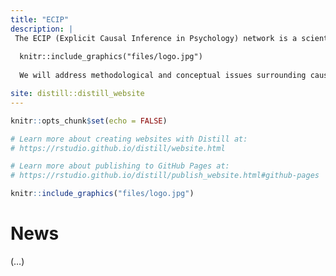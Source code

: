---
title: "ECIP"
description: |
 The ECIP (Explicit Causal Inference in Psychology) network is a scientific network aiming to reduce this divergence by demonstrating how personality researchers can effectively integrate causality into their work. To do so, we will elaborate on, apply, and demonstrate methods for drawing causal inferences in empirical research on personality.
  
  knitr::include_graphics("files/logo.jpg")
  
  We will address methodological and conceptual issues surrounding causal personality research developing methodological and conceptual guidelines and tutorials.The network's outcomes will further consist of empirical research projects that explicitly investigate causal effects involving personality, as well as a pre-conference workshop for early career researchers at the European Conference on Personality (ECP - https://www.ecp20.com) in Madrid in July 2022.

site: distill::distill_website
---

```{r setup, include=FALSE}
knitr::opts_chunk$set(echo = FALSE)

# Learn more about creating websites with Distill at:
# https://rstudio.github.io/distill/website.html

# Learn more about publishing to GitHub Pages at:
# https://rstudio.github.io/distill/publish_website.html#github-pages

```

```{r}
knitr::include_graphics("files/logo.jpg")
```

# News
(...)

